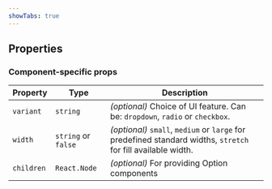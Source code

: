 ```yaml
---
showTabs: true
---
```



## Properties

<StandardProperties type="number | string" />

### Component-specific props

| Property   | Type                | Description                                                                                                   |
| ---------- | ------------------- | ------------------------------------------------------------------------------------------------------------- |
| `variant`  | `string`            | _(optional)_ Choice of UI feature. Can be: `dropdown`, `radio` or `checkbox`.                                 |
| `width`    | `string` or `false` | _(optional)_ `small`, `medium` or `large` for predefined standard widths, `stretch` for fill available width. |
| `children` | `React.Node`        | _(optional)_ For providing Option components                                                                  |
